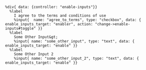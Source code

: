 ```haml
%div{ data: {controller: "enable-inputs"}}
  %label
    I agree to the terms and conditions of use
    %input{  name: "agree_to_terms", type: "checkbox", data: { enable_inputs_target: "enabler", action: "change->enable-inputs#toggle" }}
  %label
    Some Other Input&gt;
    %input{ name: "some_other_input", type: "text", data: { enable_inputs_target: "enable" }}
  %label
    Some Other Input 2
    %input{ name: "some_other_input_2", type: "text", data: { enable_inputs_target: "enable" }}
```